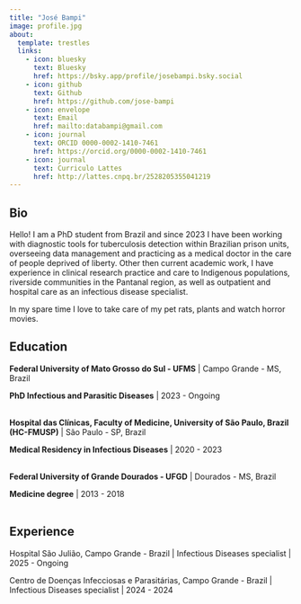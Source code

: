 ```yaml
---
title: "José Bampi"
image: profile.jpg
about:
  template: trestles
  links:
    - icon: bluesky
      text: Bluesky
      href: https://bsky.app/profile/josebampi.bsky.social
    - icon: github
      text: Github
      href: https://github.com/jose-bampi
    - icon: envelope
      text: Email
      href: mailto:databampi@gmail.com
    - icon: journal
      text: ORCID 0000-0002-1410-7461
      href: https://orcid.org/0000-0002-1410-7461
    - icon: journal
      text: Curriculo Lattes
      href: http://lattes.cnpq.br/2528205355041219
---
```


## Bio

Hello! I am a PhD student from Brazil and since 2023 I have been working with diagnostic tools for tuberculosis detection within Brazilian prison units, overseeing data management and practicing as a medical doctor in the care of people deprived of liberty. Other then current academic work, I have experience in clinical research practice and care to Indigenous populations, riverside communities in the Pantanal region, as well as outpatient and hospital care as an infectious disease specialist.

In my spare time I love to take care of my pet rats, plants and watch horror movies.

## Education

**Federal University of Mato Grosso do Sul - UFMS** \| Campo Grande - MS, Brazil

**PhD Infectious and Parasitic Diseases** \| 2023 - Ongoing\
\

**Hospital das Clínicas, Faculty of Medicine, University of São Paulo, Brazil (HC-FMUSP)** \| São Paulo - SP, Brazil

**Medical Residency in Infectious Diseases** \| 2020 - 2023\
\

**Federal University of Grande Dourados - UFGD** \| Dourados - MS, Brazil

**Medicine degree** \| 2013 - 2018\
\

## Experience

Hospital São Julião, Campo Grande - Brazil \| Infectious Diseases specialist \| 2025 - Ongoing

Centro de Doenças Infecciosas e Parasitárias, Campo Grande - Brazil \| Infectious Diseases specialist \| 2024 - 2024
